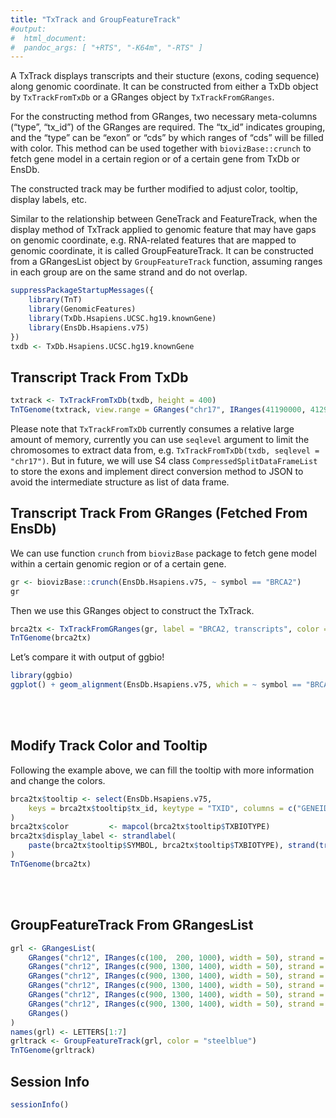 ```yaml
---
title: "TxTrack and GroupFeatureTrack"
#output:
#  html_document:
#  pandoc_args: [ "+RTS", "-K64m", "-RTS" ]
---
```


A TxTrack displays transcripts and their stucture (exons, coding sequence) along
genomic coordinate. It can be constructed from either a TxDb object by `TxTrackFromTxDb`
or a GRanges object by `TxTrackFromGRanges`.

For the constructing method from GRanges, two necessary meta-columns ("type", "tx_id")
of the GRanges are required. The "tx_id" indicates grouping, and the "type" can be "exon" or "cds"
by which ranges of "cds" will be filled with color. This method can be used together with
`biovizBase::crunch` to fetch gene model in a certain region or of a certain gene from
TxDb or EnsDb.

The constructed track may be further modified to adjust color, tooltip, display labels, etc.

Similar to the relationship between GeneTrack and FeatureTrack,
when the display method of TxTrack applied to genomic feature that may have gaps on
genomic coordinate, e.g. RNA-related features that are mapped to genomic coordinate,
it is called GroupFeatureTrack. It can be constructed from a GRangesList object
by `GroupFeatureTrack` function, assuming ranges in each group are on the same strand
and do not overlap.



```r
suppressPackageStartupMessages({
    library(TnT)
    library(GenomicFeatures)
    library(TxDb.Hsapiens.UCSC.hg19.knownGene)
    library(EnsDb.Hsapiens.v75)
})
txdb <- TxDb.Hsapiens.UCSC.hg19.knownGene
```


## Transcript Track From TxDb


```r
txtrack <- TxTrackFromTxDb(txdb, height = 400)
TnTGenome(txtrack, view.range = GRanges("chr17", IRanges(41190000, 41290000)))
```

Please note that `TxTrackFromTxDb` currently consumes a relative large amount of memory,
currently you can use `seqlevel` argument to limit the chromosomes to extract data from,
e.g. `TxTrackFromTxDb(txdb, seqlevel = "chr17")`. But in future, we will use S4 class
`CompressedSplitDataFrameList` to store the exons and implement direct conversion method
to JSON to avoid the intermediate structure as list of data frame.


## Transcript Track From GRanges (Fetched From EnsDb)

We can use function `crunch` from `biovizBase` package to fetch gene model within a
certain genomic region or of a certain gene.

```r
gr <- biovizBase::crunch(EnsDb.Hsapiens.v75, ~ symbol == "BRCA2")
gr
```

Then we use this GRanges object to construct the TxTrack.

```r
brca2tx <- TxTrackFromGRanges(gr, label = "BRCA2, transcripts", color = "grey2", height = 300)
TnTGenome(brca2tx)
```

Let's compare it with output of ggbio!

```r
library(ggbio)
ggplot() + geom_alignment(EnsDb.Hsapiens.v75, which = ~ symbol == "BRCA2")
```

<br/> <br/>

## Modify Track Color and Tooltip

Following the example above, we can fill the tooltip with more information and change
the colors.

```r
brca2tx$tooltip <- select(EnsDb.Hsapiens.v75,
    keys = brca2tx$tooltip$tx_id, keytype = "TXID", columns = c("GENEID", "SYMBOL", "TXBIOTYPE")
)
brca2tx$color         <- mapcol(brca2tx$tooltip$TXBIOTYPE)
brca2tx$display_label <- strandlabel(
    paste(brca2tx$tooltip$SYMBOL, brca2tx$tooltip$TXBIOTYPE), strand(trackData(brca2tx))
)
TnTGenome(brca2tx)
```

<br/> <br/>


## GroupFeatureTrack From GRangesList

```r
grl <- GRangesList(
    GRanges("chr12", IRanges(c(100,  200, 1000), width = 50), strand = "+"),
    GRanges("chr12", IRanges(c(900, 1300, 1400), width = 50), strand = "-"),
    GRanges("chr12", IRanges(c(900, 1300, 1400), width = 50), strand = "-"),
    GRanges("chr12", IRanges(c(900, 1300, 1400), width = 50), strand = "*"),
    GRanges("chr12", IRanges(c(900, 1300, 1400), width = 50), strand = "-"),
    GRanges("chr12", IRanges(c(900, 1300, 1400), width = 50), strand = "-"),
    GRanges()
)
names(grl) <- LETTERS[1:7]
grltrack <- GroupFeatureTrack(grl, color = "steelblue")
TnTGenome(grltrack)
```



## Session Info

```r
sessionInfo()
```

